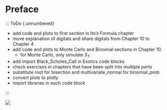 # Preface {.unnumbered}


::: ToDo {.unnumbered}

- add code and plots to first section in Ito's Formula chapter 
- move explanation of digitals and share digitals from Chapter 10 to Chapter 4
- add code and plots to Monte Carlo and Binomial sections in Chapter 10.  
  - for Monte Carlo, only simulate $S_T$.
- add import Black_Scholes_Call in Exotics code blocks
- check exercises in chapters that have been split into multiple parts
- substitute root for bisection and multivariate_normal for binomial_prob 
- convert plots to plotly
- import libraries in each code block

:::

![](under_construction.jpg)


